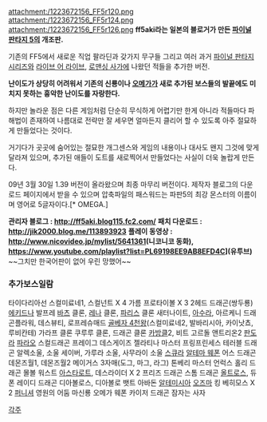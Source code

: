 attachment:/1223672156_FF5r120.png
attachment:/1223672156_FF5r124.png
attachment:/1223672156_FF5r126.png
'''ff5aki라는 일본의 블로거가 만든 [[파이널 판타지 5]]의 개조판.'''

기존의 FF5에서 새로운 직업 팔라딘과 갖가지 무구들 그리고 여러 과거 [[파이널 판타지]]시리즈와 [[라이브 어 라이브]], [[로맨싱 사가]]에 나왔던 적들을 추가한 버전.

'''난이도가 상당히 어려워서 기존의 신룡이나 [[오메가]]가 새로 추가된 보스들의 발끝에도 미치지 못하는 흉악한 난이도를 자랑한다.'''

하지만 놀라운 점은 다른 게임처럼 단순히 무식하게 어렵기만 한게 아니라 적들마다 파해법이 존재하여 나름대로 전략만 잘 세우면 얼마든지 클리어 할 수 있도록 아주 절묘하게 만들었다는 것이다.

거기다가 곳곳에 숨어있는 절묘한 개그센스와 게임의 내용이나 대사도 왠지 그것에 맞게 달라져 있으며, 추가된 애들이 도트를 새로찍어서 만들었다는 사실이 더욱 놀랍게 만든다.

09년 3월 30일 1.39 버전이 올라왔으며 최종 마무리 버전이다. 제작자 블로그의 다운로드 페이지에서 받을 수 있으며 압축파일의 패스워드는 파판5의 최강 몬스터의 이름이며 영어로 5글자이다.[* OMEGA.]

'''관리자 블로그 : [[http://ff5aki.blog115.fc2.com/]]'''
'''패치 다운로드 : [[http://jik2000.blog.me/113893923]]'''
'''플레이 동영상 : [[http://www.nicovideo.jp/mylist/5641361]](니코니코 동화), [[https://www.youtube.com/playlist?list=PL69198EE9AB8EFD4C]]](유투브)'''
~~그치만 한국어판이 없어 우린 망했어~~
=== 추가보스일람 ===
타이다리아선
스컬미료네1, 스컬넌트 X 4
가름
프로타이볼 X 3
2헤드 드래곤(쌍두룡)
[[에키드나]]
발프레
[[바츠]] 클론, [[레나]] 클론, [[파리스]] 클론
새터나이트, [[아수라]], 아르케니
드래곤플라워, 데스뷰티, 로프레슈매드
[[골베자 4천왕]](스컬미료네2, 발바리시아, 카이낫쵸, 루비칸테)
가라프 클론
쿠루루 클론, 드래곤 클론
[[카방클]]2, 비트
고르돌
앤트리온2
[[판도라]]
[[파라오]]
스컬드래곤
프레이그
데스게이즈
젤라티나 마스터
프링프린세스
테러블 드래곤
알렉소울, 소울 세이버, 가루라 소울, 사무라이 소울
[[스큐라]]
[[알테마 웨폰]]
어스 드래곤
데몬즈월1, 데몬즈월2
메이거스 3자매(도그, 마그, 라그)
톤베리 마스터
언럭스
홀리 드래곤
몰볼 워스트
[[아스타로트]], 데스라이더 X 2
프리즈 드래곤
스톰 드래곤
[[올트로스]], 듀폰
레이디 드래곤
디아볼로스, 디아볼로 뱃트
아바돈
[[알테미시아]]
[[오즈마]]
킹 베히모스 X 2
[[퍼니셔]]
영원의 어둠
마신룡
오메가 웨폰
카이저 드래곤
잠자는 사자

[[각주]]
